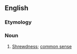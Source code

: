 ==English==

===Etymology===
{{suffix|en|savvy|ness}}

===Noun===
{{en-noun|~}}

# [[shrewdness|Shrewdness]]; [[common sense]]
